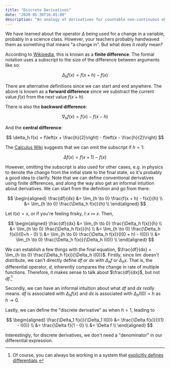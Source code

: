 ```yaml
---
title: "Discrete Derivatives"
date: "2020-05-30T16:45:00"
description: "An analogy of derivatives for countable non-continuous objects."
---
```


We have learned about the operator $\Delta$ being used for a change in a variable, probably in a science class. However, your teachers probably handwaved them as something that means "a change in". But what does it _really_ mean?

According to [Wikipedia](https://en.wikipedia.org/wiki/Finite_difference), this is known as a **finite difference**. The formal notation uses a subscript to the size of the difference between arguments like so:

$$
\Delta_h f(x) = f(x+h) - f(x)
$$

There are alternative definitions since we can start and end anywhere. The above is known as a **forward difference** since we substract the current value $f(x)$ from the next value $f(x+h)$.

There is also the **backward difference**:

$$
\nabla_h f(x) = f(x) - f(x - h)
$$

And the **central difference**:

$$
\delta_h f(x) = f\left(x + \frac{h}{2}\right) - f\left(x - \frac{h}{2}\right)
$$

The [Calculus Wiki](https://calculus.subwiki.org/wiki/Discrete_derivative) suggests that we can omit the subscript if $h = 1$:

$$
\Delta f(x) = f(x + 1) - f(x)
$$

However, omitting the subscript is also used for other cases, e.g. in physics to denote the change from the initial state to the final state, so it's probably a good idea to clarify. Note that we can define conventional derivatives using finite differences, and along the way also get an informal intuition about derivatives. We can start from the definition and go from there:

$$
\begin{aligned}
\frac{df}{dx}
	&= \lim_{h \to 0} \frac{f(x + h) - f(x)}{h} \\
	&= \lim_{h \to 0} \frac{\Delta_h f(x)}{h} \\
\end{aligned}
$$

Let $I(x)=x$, or if you're feeling frisky, $I \colon x \mapsto x$. Then,

$$
\begin{aligned}
\frac{df}{dx}
	&= \lim_{h \to 0} \frac{\Delta_h f(x)}{h} \\
	&= \lim_{h \to 0} \frac{\Delta_h f(x)}{h} \\
	&= \lim_{h \to 0} \frac{\Delta_h f(x)}{0+h - 0} \\
	&= \lim_{h \to 0} \frac{\Delta_h f(x)}{I(0 + h) - I(0)} \\
	&= \lim_{h \to 0} \frac{\Delta_h f(x)}{\Delta_h I(0)} \\
\end{aligned}
$$

We can establish a few things with the final equation, $\frac{df}{dx} = \lim_{h \to 0} \frac{\Delta_h f(x)}{\Delta_h I(0)}$. Firstly, since $\lim$ doesn't distribute, we can't directly define $df$ or $dx$ with $\Delta_h f$ or $\Delta_h x$. That is, the differential operator, $d$, inherently compares the change in rate of multiple functions. Therefore, it makes sense to talk about $\frac{df}{dx}$, but not $df$.[^1]

Secondly, we can have an informal intuition about what $df$ and $dx$ _really_ means. $df$ is associated with $\Delta_h f(x)$ and $dx$ is associated with $\Delta_h I(0) = h$ as $h \to 0$.

Lastly, we can define the "discrete derivative" as when $h=1$, leading to

$$
\begin{aligned}
\frac{\Delta_1 f(x)}{\Delta_1 I(0)}
	&= \frac{\Delta f(x)}{I(1) - I(0)} \\
	&= \frac{\Delta f}{1 - 0} \\
	&= \Delta f \\
\end{aligned}
$$

Interestingly, for discrete derivatives, we don't need a "denominator" in our differential expression.

[^1]: Of course, you can always be working in a system that [explicitly defines differentials](https://en.wikipedia.org/wiki/Differential_of_a_function#Definition).
